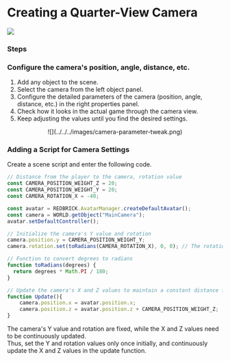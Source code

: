 
# Creating a Quarter-View Camera

![](../../../images/quarter-view.gif)

### Steps

<Steps>

### Configure the camera's position, angle, distance, etc.

1. Add any object to the scene.
2. Select the camera from the left object panel.
3. Configure the detailed parameters of the camera (position, angle, distance, etc.) in the right properties panel.
4. Check how it looks in the actual game through the camera view.
5. Keep adjusting the values until you find the desired settings.

<center>![](../../../images/camera-parameter-tweak.png)</center>

### Adding a Script for Camera Settings

Create a scene script and enter the following code.

```js showLineNumbers copy filename="Camera_Setting"
// Distance from the player to the camera, rotation value
const CAMERA_POSITION_WEIGHT_Z = 20;
const CAMERA_POSITION_WEIGHT_Y = 20; 
const CAMERA_ROTATION_X = -40;

const avatar = REDBRICK.AvatarManager.createDefaultAvatar();
const camera = WORLD.getObject("MainCamera");
avatar.setDefaultController();

// Initialize the camera's Y value and rotation
camera.position.y = CAMERA_POSITION_WEIGHT_Y;
camera.rotation.set(toRadians(CAMERA_ROTATION_X), 0, 0); // The rotation.set() method takes parameters in radians

// Function to convert degrees to radians
function toRadians(degrees) {
  return degrees * Math.PI / 180;
}

// Update the camera's X and Z values to maintain a constant distance from the player each frame
function Update(){
    camera.position.x = avatar.position.x;
    camera.position.z = avatar.position.z + CAMERA_POSITION_WEIGHT_Z;
}
```
The camera's Y value and rotation are fixed, while the X and Z values need to be continuously updated.  
Thus, set the Y and rotation values only once initially, and continuously update the X and Z values in the update function.
</Steps>
